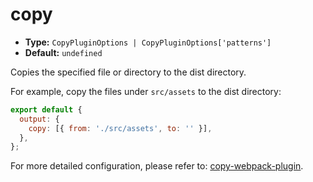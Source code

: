 # copy

- **Type:** `CopyPluginOptions | CopyPluginOptions['patterns']`
- **Default:** `undefined`

Copies the specified file or directory to the dist directory.

For example, copy the files under `src/assets` to the dist directory:

```js
export default {
  output: {
    copy: [{ from: './src/assets', to: '' }],
  },
};
```

For more detailed configuration, please refer to: [copy-webpack-plugin](https://github.com/webpack-contrib/copy-webpack-plugin).
